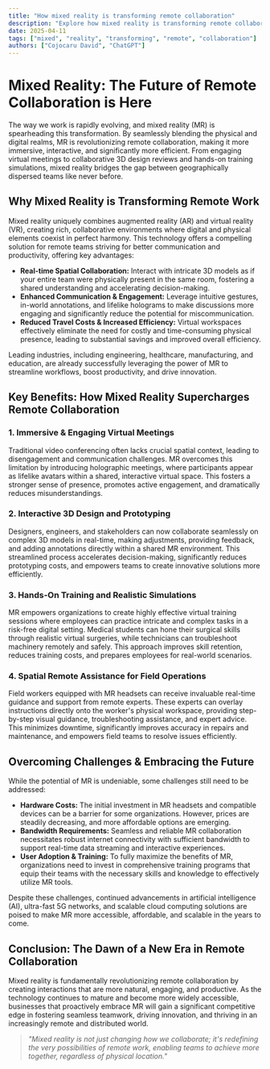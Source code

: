 ```yaml
---
title: "How mixed reality is transforming remote collaboration"
description: "Explore how mixed reality is transforming remote collaboration in this detailed guide, offering insights, strategies, and practical tips to enhance your understanding and application of the topic."
date: 2025-04-11
tags: ["mixed", "reality", "transforming", "remote", "collaboration"]
authors: ["Cojocaru David", "ChatGPT"]
---
```


# Mixed Reality: The Future of Remote Collaboration is Here

The way we work is rapidly evolving, and mixed reality (MR) is spearheading this transformation. By seamlessly blending the physical and digital realms, MR is revolutionizing remote collaboration, making it more immersive, interactive, and significantly more efficient. From engaging virtual meetings to collaborative 3D design reviews and hands-on training simulations, mixed reality bridges the gap between geographically dispersed teams like never before.

## Why Mixed Reality is Transforming Remote Work

Mixed reality uniquely combines augmented reality (AR) and virtual reality (VR), creating rich, collaborative environments where digital and physical elements coexist in perfect harmony. This technology offers a compelling solution for remote teams striving for better communication and productivity, offering key advantages:

- **Real-time Spatial Collaboration:** Interact with intricate 3D models as if your entire team were physically present in the same room, fostering a shared understanding and accelerating decision-making.
- **Enhanced Communication & Engagement:** Leverage intuitive gestures, in-world annotations, and lifelike holograms to make discussions more engaging and significantly reduce the potential for miscommunication.
- **Reduced Travel Costs & Increased Efficiency:** Virtual workspaces effectively eliminate the need for costly and time-consuming physical presence, leading to substantial savings and improved overall efficiency.

Leading industries, including engineering, healthcare, manufacturing, and education, are already successfully leveraging the power of MR to streamline workflows, boost productivity, and drive innovation.

## Key Benefits: How Mixed Reality Supercharges Remote Collaboration

### 1. Immersive & Engaging Virtual Meetings

Traditional video conferencing often lacks crucial spatial context, leading to disengagement and communication challenges. MR overcomes this limitation by introducing holographic meetings, where participants appear as lifelike avatars within a shared, interactive virtual space. This fosters a stronger sense of presence, promotes active engagement, and dramatically reduces misunderstandings.

### 2. Interactive 3D Design and Prototyping

Designers, engineers, and stakeholders can now collaborate seamlessly on complex 3D models in real-time, making adjustments, providing feedback, and adding annotations directly within a shared MR environment. This streamlined process accelerates decision-making, significantly reduces prototyping costs, and empowers teams to create innovative solutions more efficiently.

### 3. Hands-On Training and Realistic Simulations

MR empowers organizations to create highly effective virtual training sessions where employees can practice intricate and complex tasks in a risk-free digital setting. Medical students can hone their surgical skills through realistic virtual surgeries, while technicians can troubleshoot machinery remotely and safely. This approach improves skill retention, reduces training costs, and prepares employees for real-world scenarios.

### 4. Spatial Remote Assistance for Field Operations

Field workers equipped with MR headsets can receive invaluable real-time guidance and support from remote experts. These experts can overlay instructions directly onto the worker's physical workspace, providing step-by-step visual guidance, troubleshooting assistance, and expert advice. This minimizes downtime, significantly improves accuracy in repairs and maintenance, and empowers field teams to resolve issues efficiently.

## Overcoming Challenges & Embracing the Future

While the potential of MR is undeniable, some challenges still need to be addressed:

- **Hardware Costs:** The initial investment in MR headsets and compatible devices can be a barrier for some organizations. However, prices are steadily decreasing, and more affordable options are emerging.
- **Bandwidth Requirements:** Seamless and reliable MR collaboration necessitates robust internet connectivity with sufficient bandwidth to support real-time data streaming and interactive experiences.
- **User Adoption & Training:** To fully maximize the benefits of MR, organizations need to invest in comprehensive training programs that equip their teams with the necessary skills and knowledge to effectively utilize MR tools.

Despite these challenges, continued advancements in artificial intelligence (AI), ultra-fast 5G networks, and scalable cloud computing solutions are poised to make MR more accessible, affordable, and scalable in the years to come.

## Conclusion: The Dawn of a New Era in Remote Collaboration

Mixed reality is fundamentally revolutionizing remote collaboration by creating interactions that are more natural, engaging, and productive. As the technology continues to mature and become more widely accessible, businesses that proactively embrace MR will gain a significant competitive edge in fostering seamless teamwork, driving innovation, and thriving in an increasingly remote and distributed world.

> _"Mixed reality is not just changing how we collaborate; it's redefining the very possibilities of remote work, enabling teams to achieve more together, regardless of physical location."_
